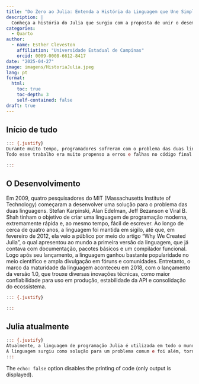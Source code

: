 ```yaml
---
title: "Do Zero ao Julia: Entenda a História da Linguagem que Une Simplicidade e Desempenho"
description: |
  Conheça a história do Julia que surgiu com a proposta de unir o desempenho e a simplicidade em uma só linguagem.
categories:
  - Quarto
author:
  - name: Esther Cleveston
    affiliation: "Universidade Estadual de Campinas"
    orcid: 0009-0008-6612-8417
date: "2025-04-27"
image: imagens/HistoriaJulia.jpeg
lang: pt
format:
  html:
    toc: true
    toc-depth: 3
    self-contained: false
draft: true
---
```


## Início de tudo

```julia
::: {.justify}
Durante muito tempo, programadores sofreram com o problema das duas linguagens, no qual as ideias eram testadas em linguagens mais simples, como R, Python e MATLAB e, à medida que exigiam maior desempenho, precisavam ser reescritas em linguagens mais rápidas, como Fortran ou C.
Todo esse trabalho era muito propenso a erros e falhas no código final. Em razão disso, surgiu o Julia: uma proposta para unir rapidez e simplicidade em uma só linguagem de programação.

:::
```

## O Desenvolvimento
Em 2009, quatro pesquisadores do MIT (Massachusetts Institute of Technology) começaram a desenvolver uma solução para o problema das duas linguagens. Stefan Karpinski, Alan Edelman, Jeff Bezanson e Viral B. Shah tinham o objetivo de criar uma linguagem de programação moderna, extremamente rápida e, ao mesmo tempo, fácil de escrever.
Ao longo de cerca de quatro anos, a linguagem foi mantida em sigilo, até que, em fevereiro de 2012, ela veio a público por meio do artigo “Why We Created Julia”, o qual apresentou ao mundo a primeira versão da linguagem, que já contava com documentação, pacotes básicos e um compilador funcional.
Logo após seu lançamento, a linguagem ganhou bastante popularidade no meio científico e ampla divulgação em fóruns e comunidades. Entretanto, o marco da maturidade da linguagem aconteceu em 2018, com o lançamento da versão 1.0, que trouxe diversas inovações técnicas, como maior confiabilidade para uso em produção, estabilidade da API e consolidação do ecossistema.
```julia
::: {.justify}

:::
```

## Julia atualmente

```julia
::: {.justify}
Atualmente, a linguagem de programação Julia é utilizada em todo o mundo por cientistas, engenheiros e desenvolvedores que trabalham com dados. Em 2020, Julia ocupava a 47ª posição no índice TIOBE (um termômetro das linguagens mais populares) e, em 2022, já estava na 21ª posição. Isso demonstra que o alcance do Julia está crescendo constantemente ao longo do tempo.
A linguagem surgiu como solução para um problema comum e foi além, tornando-se uma ponte entre o mundo das linguagens mais simples e o das mais rápidas. Seu impacto já é visível em diversas áreas da ciência e do mercado de trabalho, e seu futuro é cada vez mais promissor para quem lida com tecnologia.
:::
```

The `echo: false` option disables the printing of code (only output is displayed).
